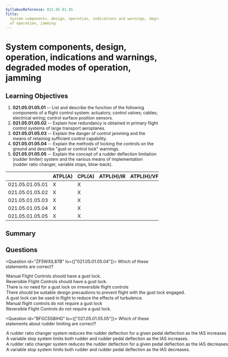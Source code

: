 ```yaml
---
SyllabusReference: 021.05.01.05
Title:
  System components, design, operation, indications and warnings, degraded modes
  of operation, jamming
---
```


# System components, design, operation, indications and warnings, degraded modes of operation, jamming

## Learning Objectives

1. **021.05.01.05.01** -- List and describe the function of the following
   components of a flight control system: actuators; control valves; cables;
   electrical wiring; control surface position sensors.
2. **021.05.01.05.02** -- Explain how redundancy is obtained in primary flight
   control systems of large transport aeroplanes.
3. **021.05.01.05.03** -- Explain the danger of control jamming and the means of
   retaining sufficient control capability.
4. **021.05.01.05.04** -- Explain the methods of locking the controls on the
   ground and describe "gust or control lock" warnings.
5. **021.05.01.05.05** -- Explain the concept of a rudder deflection limitation
   (rudder limiter) system and the various means of implementation (rudder ratio
   changer, variable stops, blow-back).

|                 | ATPL(A) | CPL(A) | ATPL(H)/IR | ATPL(H)/VFR | CPL(H) | IR  | CBIR(A) |
| --------------- | ------- | ------ | ---------- | ----------- | ------ | --- | ------- |
| 021.05.01.05.01 | X       | X      |            |             |        |     |         |
| 021.05.01.05.02 | X       | X      |            |             |        |     |         |
| 021.05.01.05.03 | X       | X      |            |             |        |     |         |
| 021.05.01.05.04 | X       | X      |            |             |        |     |         |
| 021.05.01.05.05 | X       | X      |            |             |        |     |         |

## Summary

## Questions

<Question id="ZF5WXIL87B" lo={["021.05.01.05.04"]}>
  <Text variant="oneTwo">Which of these statements are correct?</Text>
  <Option subject={[[]]}>
    Manual Flight Controls should have a gust lock.
  </Option>
  <Option subject={[[]]}>
    Reversible Flight Controls should have a gust lock.
  </Option>
  <Option
    correct
    why="In irreversible systems, a gust lock is not needed since the hydraulic actuator is able to lock itself in the failed or neutral position."
  >
    There is no need for a gust lock on irreversible flight controls
  </Option>
  <Option>
    There should be suitable design precautions to prevent flight with the gust
    lock engaged.
  </Option>
  <Option>
    A gust lock can be used in flight to reduce the effects of turbulence.
  </Option>
  <Option>Manual flight controls do not require a gust lock</Option>
  <Option>Reversible Flight Controls do not require a gust lock.</Option>
</Question>

<Question id="BFGC5S8IHG" lo={["021.05.01.05.05"]}>
  <Text variant="oneTwo">
    Which of these statements about rudder limiting are correct?
  </Text>
  <Option subject={[[]]}>
    A rudder ratio changer system reduces the rudder deflection for a given
    pedal deflection as the IAS increases
  </Option>
  <Option subject={[[]]}>
    A variable stop system limits both rudder and rudder pedal deflection as the
    IAS increases.
  </Option>
  <Option>
    A rudder ratio changer system reduces the rudder deflection for a given
    pedal deflection as the IAS decreases
  </Option>
  <Option>
    A variable stop system limits both rudder and rudder pedal deflection as the
    IAS decreases.
  </Option>
</Question>
